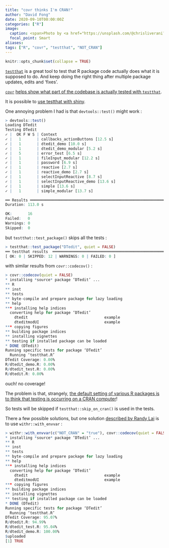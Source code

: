 ```yaml
---
title: "covr thinks I'm CRAN!"
author: "David Fong"
date: 2020-09-10T00:00:00Z
categories: ["R"]
image:
  caption: <span>Photo by <a href="https://unsplash.com/@chrisliverani?utm_source=unsplash&amp;utm_medium=referral&amp;utm_content=creditCopyText">Chris Liverani</a> on <a href="https://unsplash.com/s/photos/exam?utm_source=unsplash&amp;utm_medium=referral&amp;utm_content=creditCopyText">Unsplash</a></span>
  focal_point: Smart
aliases:
tags: ["R", "covr", "testthat", "NOT_CRAN"]
---
```


```r
knitr::opts_chunk$set(collapse = TRUE)
```

[`testthat`](https://r-pkgs.org/tests.html) is a great tool to test that R package
code actually does what it is supposed to do. And keep doing the right thing
after multiple package updates, edits and 'fixes'.

[`covr`](https://github.com/r-lib/covr) [helps show what part of the codebase
is actually tested with `testthat`](https://codingclubuc3m.rbind.io/post/2019-11-26/).

It is possible to [use testthat with shiny](https://github.com/rfaelens/exampleShinyTest).

One annoying problem I had is that `devtools::test()` might work : 

```r
> devtools::test()
Loading DTedit
Testing DTedit
✓ |  OK F W S | Context
✓ |   1       | callbacks_actionButtons [12.5 s]
✓ |   1       | dtedit_demo [10.0 s]
✓ |   1       | dtedit_demo_modular [5.2 s]
✓ |   5       | error_test [6.5 s]
✓ |   1       | fileInput_modular [12.2 s]
✓ |   1       | password [6.9 s]
✓ |   1       | reactive [2.7 s]
✓ |   1       | reactive_demo [2.7 s]
✓ |   1       | selectInputReactive [8.7 s]
✓ |   1       | selectInputReactive_demo [13.6 s]
✓ |   1       | simple [13.6 s]
✓ |   1       | simple_modular [13.7 s]

══ Results ═════════════════════════════════════════════════════════════════════
Duration: 113.0 s

OK:       16
Failed:   0
Warnings: 0
Skipped:  0
```

<p>
but `testthat::test_package()` skips all the tests :

```r
> testthat::test_package("DTedit", quiet = FALSE)
══ testthat results  ═══════════════════════════════════════════════════════════
[ OK: 0 | SKIPPED: 12 | WARNINGS: 0 | FAILED: 0 ]
```

<p>

with similar results from `covr::codecov()` :

```r
> covr::codecov(quiet = FALSE)
* installing *source* package ‘DTedit’ ...
** R
** inst
** tests
** byte-compile and prepare package for lazy loading
** help
*** installing help indices
  converting help for package ‘DTedit’
    dtedit                                  example
    dteditmodUI                             example
*** copying figures
** building package indices
** installing vignettes
** testing if installed package can be loaded
* DONE (DTedit)
Running specific tests for package ‘DTedit’
  Running ‘testthat.R’
DTedit Coverage: 0.00%
R/dtedit_demo.R: 0.00%
R/dtedit_test.R: 0.00%
R/dtedit.R: 0.00%
```

<p>
ouch! no coverage!

The problem is that, strangely, [the default setting of various R packages is to
think that testing is occurring on a CRAN computer](https://github.com/r-lib/covr/issues/314)!

So tests will be skipped if `testthat::skip_on_cran()` is used in the tests.

There a few possible solutions, but one solution 
[described by Randy Lai](https://github.com/r-lib/covr/issues/314) is to use
`withr::with_envvar` :

```r
> withr::with_envvar(c("NOT_CRAN" = "true"), covr::codecov(quiet = FALSE))
* installing *source* package ‘DTedit’ ...
** R
** inst
** tests
** byte-compile and prepare package for lazy loading
** help
*** installing help indices
  converting help for package ‘DTedit’
    dtedit                                  example
    dteditmodUI                             example
*** copying figures
** building package indices
** installing vignettes
** testing if installed package can be loaded
* DONE (DTedit)
Running specific tests for package ‘DTedit’
  Running ‘testthat.R’
DTedit Coverage: 95.07%
R/dtedit.R: 94.99%
R/dtedit_test.R: 95.04%
R/dtedit_demo.R: 100.00%
$uploaded
[1] TRUE
```